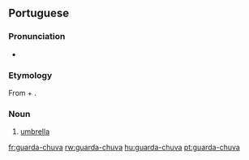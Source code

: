 ==Portuguese==

===Pronunciation===
*{{IPA|lang=pt|/gwaʀdaˈʃuva/}}

===Etymology===
From {{term|guardar||to guard}} + {{term|chuva||rain}}.

===Noun===
{{infl|pt|noun}}

# [[umbrella]]

[[fr:guarda-chuva]]
[[rw:guarda-chuva]]
[[hu:guarda-chuva]]
[[pt:guarda-chuva]]